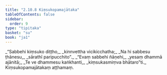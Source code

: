 ```yaml
---
title: "2.10.8 Kiṃsukopamajātaka"
tableOfContents: false
sidebar:
  order: 9
type: "tipitaka"
basket: "su"
book: "ja1"
---
```



<DynamicBreadcrumb />

<Division number="196" book="ja1" bookNo="22" page="332">

<Paragraph number="656" type="verses" book="ja1">
_“Sabbehi kiṃsuko diṭṭho,_  
_kinnvettha vicikicchatha;_  
_Na hi sabbesu ṭhānesu,_  
_sārathī paripucchito”._  

</Paragraph>

</Division>
<Division number="197" book="ja1" bookNo="22" page="332">

<Paragraph number="657" type="verses" book="ja1">
_“Evaṃ sabbehi ñāṇehi,_  
_yesaṃ dhammā ajānitā;_  
_Te ve dhammesu kaṅkhanti,_  
_kiṃsukasmiṃva bhātaro”ti._  


</Paragraph>
</Division>

<Paragraph number="658" type="center" book="ja1">
Kiṃsukopamajātakaṃ aṭṭhamaṃ.
</Paragraph>